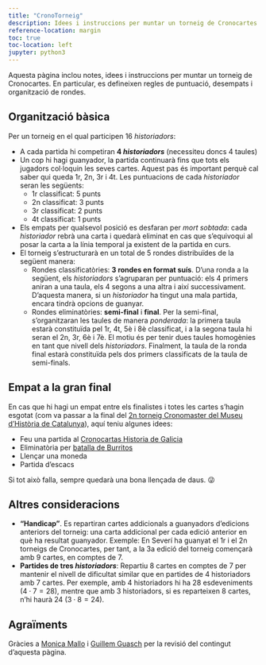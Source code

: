 ```yaml
---
title: "CronoTorneig"
description: Idees i instruccions per muntar un torneig de Cronocartes
reference-location: margin
toc: true
toc-location: left
jupyter: python3
---
```


Aquesta pàgina inclou notes, idees i instruccions per muntar un torneig de
Cronocartes. En particular, es defineixen regles de puntuació, desempats i
organització de rondes.

## Organització bàsica

Per un torneig en el qual participen 16 *historiadors*:

- A cada partida hi competiran **4 *historiadors*** (necessiteu doncs 4 taules)
- Un cop hi hagi guanyador, la partida continuarà fins que tots els jugadors
col·loquin les seves cartes. Aquest pas és important perquè cal saber qui queda
1r, 2n, 3r i 4t. Les puntuacions de cada *historiador* seran les següents:
    - 1r classificat: 5 punts
    - 2n classificat: 3 punts
    - 3r classificat: 2 punts
    - 4t classificat: 1 punts
- Els empats per qualsevol posició es desfaran per *mort sobtada*: cada *historiador*
rebrà una carta i quedarà eliminat en cas que s'equivoqui al posar la carta a la
línia temporal ja existent de la partida en curs.
- El torneig s'estructurarà en un total de 5 rondes distribuïdes de la següent manera:
    - Rondes classificatòries: **3 rondes en format suís**. D'una ronda a la següent, els *historiadors* s'agruparan per puntuació: els 4 primers aniran a una
    taula, els 4 segons a una altra i així successivament. D'aquesta manera, si un *historiador* ha tingut una mala partida, encara tindrà opcions de guanyar.
    - Rondes eliminatòries: **semi-final** i **final**. Per la semi-final,
    s'organitzaran les taules de manera *ponderada*: la primera taula estarà
    constituïda pel 1r, 4t, 5è i 8è classificat, i a la segona taula hi seran
    el 2n, 3r, 6è i 7è. El motiu és per tenir dues taules homogènies en tant que
    nivell dels *historiadors*. Finalment, la taula de la ronda final estarà
    constituïda pels dos primers classificats de la taula de semi-finals.

## Empat a la gran final

En cas que hi hagi un empat entre els finalistes i totes les cartes s'hagin
esgotat (com va passar a la final del [2n torneig Cronomaster del Museu
d'Història de Catalunya](https://mhcat.cat/activitats/educatives_esplais/activitats_culturals/2n_torneig_cronomaster_de_jocs_de_taula)), aquí teniu algunes idees:

- Feu una partida al [Cronocartas Historia de Galicia](./cronocartas/index.qmd)
- Eliminatòria per [batalla de Burritos](https://boardgamegeek.com/boardgame/274533/throw-throw-burrito)
- Llençar una moneda
- Partida d'escacs

Si tot això falla, sempre quedarà una bona llençada de daus. 😜

## Altres consideracions

- **"Handicap"**. Es repartiran cartes addicionals a guanyadors d'edicions anteriors del torneig: una carta addicional per cada edició anterior en què ha resultat guanyador.
Exemple: En Severí ha guanyat el 1r i el 2n torneigs de Cronocartes, per tant,
a la 3a edició del torneig començarà amb 9 cartes, en comptes de 7.
- **Partides de tres *historiadors***: Repartiu 8 cartes en comptes de 7 per
mantenir el nivell de dificultat similar que en partides de 4 historiadors
amb 7 cartes. Per exemple, amb 4 historiadors hi ha 28 esdeveniments ($4 \cdot 7 = 28$), mentre que amb 3 historiadors, si es reparteixen 8 cartes, n'hi haurà 24 ($3 \cdot 8 = 24$).

## Agraïments

Gràcies a [Monica Mallo](https://www.instagram.com/violetahill2018/) i [Guillem Guasch](https://www.instagram.com/guaskan/) per la revisió del contingut d'aquesta pàgina.
